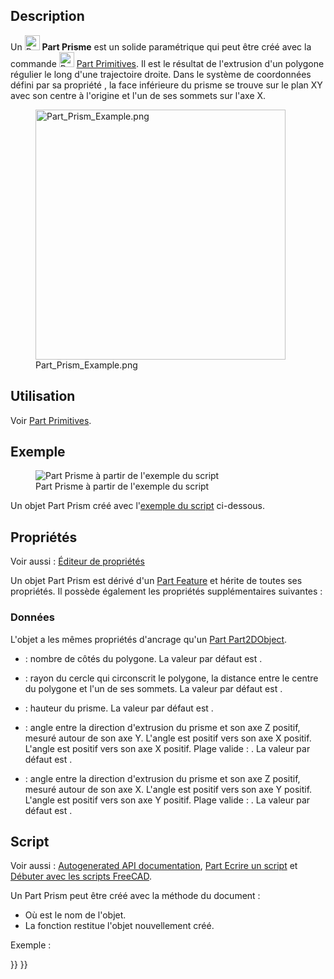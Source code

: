 <languages/>

{{Docnav/fr
|[[Part_Ellipsoid/fr|Ellipsoïde]]
|[[Part_Wedge/fr|Pyramide tronquée]]
|[[Part_Workbench/fr|Atelier Part]]
|IconL=Part_Ellipsoid.svg
|IconR=Part_Wedge.svg
|IconC=Workbench_Part.svg
}}

{{GuiCommand/fr
|Name=Part Prism
|Name/fr=Part Prisme
|MenuLocation=Part → [[Part_Primitives/fr|Créer des primitives...]] → Prisme
|Workbenches=[[Part_Workbench/fr|Part]], [[OpenSCAD_Workbench/fr|OpenSCAD]]
|Version=0.14
|SeeAlso=[[Part_Primitives/fr|Part Primitives]]
}}

== Description == 

Un [[Image:Part_Prism.svg|24px]] '''Part Prisme''' est un solide paramétrique qui peut être créé avec la commande [[Image:Part_Primitives.svg|24px]] [[Part_Primitives/fr|Part Primitives]]. Il est le résultat de l'extrusion d'un polygone régulier le long d'une trajectoire droite. Dans le système de coordonnées défini par sa propriété {{PropertyData|Placement}}, la face inférieure du prisme se trouve sur le plan XY avec son centre à l'origine et l'un de ses sommets sur l'axe X.

[[Image:Part_Prism_Example.png|400px]]

<span id="Usage"></span>
== Utilisation == 

Voir [[Part_Primitives/fr#Utilisation|Part Primitives]].

<span id="Example"></span>
== Exemple ==

[[Image:Part_Prism_Scripting_Example.png|thumb|Part Prisme à partir de l'exemple du script]]

Un objet Part Prism créé avec l'[[#Script|exemple du script]] ci-dessous.

<span id="Properties"></span>
== Propriétés ==

Voir aussi : [[Property_editor/fr|Éditeur de propriétés]]

Un objet Part Prism est dérivé d'un [[Part_Feature/fr|Part Feature]] et hérite de toutes ses propriétés. Il possède également les propriétés supplémentaires suivantes :

<span id="Data"></span>
=== Données ===

{{TitleProperty|Attachment}}

L'objet a les mêmes propriétés d'ancrage qu'un [[Part_Part2DObject/fr#Donn.C3.A9es|Part Part2DObject]].

{{TitleProperty|Prism}}

* {{PropertyData|Polygon|IntegerConstraint}} : nombre de côtés du polygone. La valeur par défaut est {{Value|6}}.
* {{PropertyData|Circumradius|Length}} : rayon du cercle qui circonscrit le polygone, la distance entre le centre du polygone et l'un de ses sommets. La valeur par défaut est {{Value|2mm}}.
* {{PropertyData|Height|Length}} : hauteur du prisme. La valeur par défaut est {{Value|10mm}}.
* {{PropertyData|First Angle|Angle}} : angle entre la direction d'extrusion du prisme et son axe Z positif, mesuré autour de son axe Y. L'angle est positif vers son axe X positif. L'angle est positif vers son axe X positif. Plage valide : {{Value|0° &lt;&#61; value &lt; 90°}}. La valeur par défaut est {{Value|0°}}.
* {{PropertyData|Second Angle|Angle}} : angle entre la direction d'extrusion du prisme et son axe Z positif, mesuré autour de son axe X. L'angle est positif vers son axe Y positif. L'angle est positif vers son axe Y positif. Plage valide : {{Value|0° &lt;&#61; value &lt; 90°}}. La valeur par défaut est {{Value|0°}}.

<span id="Scripting"></span>
== Script ==

Voir aussi : [https://freecad.github.io/SourceDoc/ Autogenerated API documentation], [[Part_scripting/fr|Part Ecrire un script]] et [[FreeCAD_Scripting_Basics/fr|Débuter avec les scripts FreeCAD]].

Un Part Prism peut être créé avec la méthode {{incode|addObject()}} du document :

{{Code|code=
prism = FreeCAD.ActiveDocument.addObject("Part::Prism", "myPrism")
}}

* Où {{Incode|"myPrism"}} est le nom de l'objet.
* La fonction restitue l'objet nouvellement créé.

Exemple :

{{Code|code=
import FreeCAD as App

doc = App.activeDocument()

prism = doc.addObject("Part::Prism", "myPrism")
prism.Polygon = 5
prism.Circumradius = 10
prism.Height = 50
prism.FirstAngle = 22.5
prism.SecondAngle = 45
prism.Placement = App.Placement(App.Vector(1, 2, 3), App.Rotation(60, 75, 30))

doc.recompute()
}}


{{Docnav/fr
|[[Part_Ellipsoid/fr|Ellipsoïde]]
|[[Part_Wedge/fr|Pyramide tronquée]]
|[[Part_Workbench/fr|Atelier Part]]
|IconL=Part_Ellipsoid.svg
|IconR=Part_Wedge.svg
|IconC=Workbench_Part.svg
}}

{{Part_Tools_navi{{#translation:}}}}
{{Userdocnavi{{#translation:}}}}